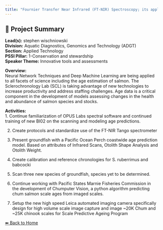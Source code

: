 ---
title: "Fournier Transfer Near Infrared (FT-NIR) Spectroscopy; its application for rapid fish age estimation within the Sclerochronology Lab at the Pacific Biological Station"
---

## 🧬 Project Summary

**Lead(s):** stephen wischniowski  
**Division:** Aquatic Diagnostics, Genomics and Technology (ADGT)  
**Section:** Applied Technology  
**PSSI Pillar:** 1-Conservation and stewardship  
**Speaker Theme:** Innovative tools and assessments  

**Overview:**  
Neural Network Techniques and Deep Machine Learning are being applied to all facets of science including the age estimation of salmon. The Sclerochronology Lab (SCL) is taking advantage of new technologies to increase productivity and address staffing challenges. Age data is a critical component in the development of models assessing changes in the health and abundance of salmon species and stocks.   

**Activities:**  
1. Continue familiarization of OPUS Labs spectral software and continued training of new BI02 on the scanning and modeling age predictions. 
2. Create protocols and standardize use of the FT-NIR Tango spectrometer
3. Present groundfish with a Pacific Ocean Perch coastwide age prediction model.  Based on attributes of Infrared Scans, Otolith Shape Analysis and Otolith Weight. 
4. Create calibration and reference chronologies for S. ruberrimus and babcocki
5. Scan three new species of groundfish, species yet to be determined.
6. Continue working with Pacific States Marnie Fisheries Commission in the development of Chumputer Vision, a python algorithm predicting chum salmon scale ages from imaged scales. 
7. Setup the new high speed Leica automated imaging camera specifically design for high volume scale image capture and image ~20K Chum and ~25K chinook scales for Scale Predictive Ageing Program

[⬅ Back to Home](../index.qmd)
